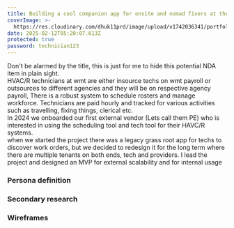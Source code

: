 ```yaml
---
title: Building a cool companion app for onsite and nomad fixers at the retail titan
coverImage: >-
  https://res.cloudinary.com/dhuk11prd/image/upload/v1742036341/portfolio-tina/technician%20app/Technician_xoxyxd.jpg
date: 2025-02-12T05:20:07.613Z
protected: true
password: technician123
---
```


Don't be alarmed by the title, this is just for me to hide this potential NDA item in plain sight. \
HVAC/R technicians at wmt are either insource techs on wmt payroll or outsources to different agencies and they will be on respective agency payroll, There is a robust system to schedule rosters and manage workforce. Technicians are paid hourly and tracked for various activities such as travelling, fixing things, clerical etc. \
In 2024 we onboarded our first external vendor (Lets call them PE) who is interested in using the scheduling tool and tech tool for their HAVC/R systems. \
when we started the project there was a legacy grass root app for techs to discover work orders, but we decided to redesign it for the long term where there are multiple tenants on both ends, tech and providers. I lead the project and designed an MVP for external scalability and for internal usage

### &#x20;Persona definition

### &#x20;Secondary research

### Wireframes

<FigmaPrototype url="https://embed.figma.com/proto/yctcrUTVmB4qXCpr1PG50j/FM-app---externalisation?page-id=0%3A1&node-id=1-4315&viewport=462%2C156%2C0.26&scaling=scale-down&content-scaling=fixed&starting-point-node-id=1%3A4315&show-proto-sidebar=0&hide-ui=true&embed-host=share" height="1000" />
